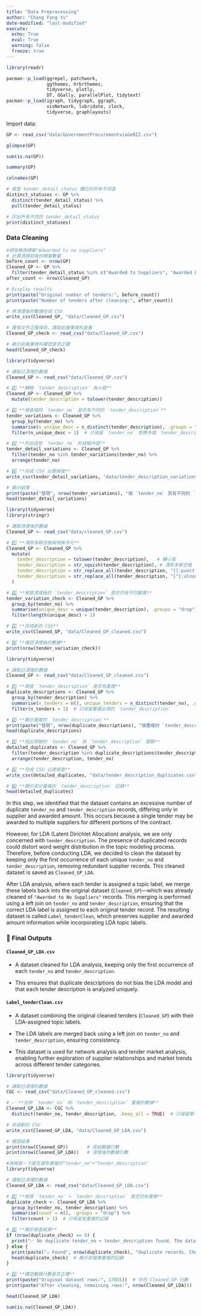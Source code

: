 ```yaml
---
title: "Data Preprocessing"
author: "Chang Fang Yu"
date-modified: "last-modified"
execute:
  echo: True
  eval: True
  warning: false
  freeze: true
---
```


```r
library(readr)
```

```r
pacman::p_load(ggrepel, patchwork, 
               ggthemes, hrbrthemes,
               tidyverse, plotly, 
               DT, GGally, parallelPlot, tidytext) 
pacman::p_load(igraph, tidygraph, ggraph, 
               visNetwork, lubridate, clock,
               tidyverse, graphlayouts)
```

Import data:

```r
GP <- read_csv("data/GovernmentProcurementviaGeBIZ.csv")
```

```R
glimpse(GP)
```

```R
sum(is.na(GP))
```

```R
summary(GP)

```

```r
colnames(GP)

```

```r
# 檢查 tender_detail_status 欄位的所有不同值
distinct_statuses <- GP %>%
  distinct(tender_detail_status) %>%
  pull(tender_detail_status)

# 印出所有不同的 tender_detail_status
print(distinct_statuses)

```
### Data Cleaning
```r

#排除無效標案"Adwarded to no suppliers"
# 計算清理前後的標案數量
before_count <- nrow(GP)
Cleaned_GP <- GP %>%
  filter(tender_detail_status %in% c("Awarded to Suppliers", "Awarded by Items", "Award by interface record"))
after_count <- nrow(Cleaned_GP)

# Display results
print(paste("Original number of tenders:", before_count))
print(paste("Number of tenders after cleaning:", after_count))

```

```r
# 將清理後的數據存成 CSV
write_csv(Cleaned_GP, "data/Cleaned_GP.csv")

# 確保文件正確保存，讀取前幾筆資料查看
Cleaned_GP_check <- read_csv("data/Cleaned_GP.csv")

# 顯示前幾筆資料確認是否正確
head(Cleaned_GP_check)
```


```R

library(tidyverse)

# 讀取已清理的數據
Cleaned_GP <- read_csv("data/Cleaned_GP.csv")

# 1️⃣ **轉換 `tender_description` 為小寫**
Cleaned_GP <- Cleaned_GP %>%
  mutate(tender_description = tolower(tender_description))

# 2️⃣ **檢查相同 `tender_no` 是否有不同的 `tender_description`**
tender_variations <- Cleaned_GP %>%
  group_by(tender_no) %>%
  summarise(n_unique_desc = n_distinct(tender_description), .groups = "drop") %>%
  filter(n_unique_desc > 1)  # 只保留 `tender_no` 對應多個 `tender_description` 的情況

# 3️⃣ **列出這些 `tender_no` 的詳細內容**
tender_detail_variations <- Cleaned_GP %>%
  filter(tender_no %in% tender_variations$tender_no) %>%
  arrange(tender_no)

# 4️⃣ **存成 CSV 以便檢查**
write_csv(tender_detail_variations, "data/tender_description_variations.csv")

# 顯示結果
print(paste("發現", nrow(tender_variations), "個 `tender_no` 具有不同的 `tender_description`"))
head(tender_detail_variations)

```

```r
library(tidyverse)
library(stringr)

# 讀取清理後的數據
Cleaned_GP <- read_csv("data/cleaned_GP.csv")

# 1️⃣ **清除多餘空格與特殊字元**
Cleaned_GP <- Cleaned_GP %>%
  mutate(
    tender_description = tolower(tender_description),   # 轉小寫
    tender_description = str_squish(tender_description), # 清除多餘空格
    tender_description = str_replace_all(tender_description, "[[:punct:]]", ""), # 移除標點符號
    tender_description = str_replace_all(tender_description, "[^[:alnum:]\\s]", "") # 移除非字母數字字符
  )

# 2️⃣ **檢查清理後的 `tender_description` 是否仍有不同變異**
tender_variation_check <- Cleaned_GP %>%
  group_by(tender_no) %>%
  summarise(unique_desc = unique(tender_description), .groups = "drop") %>%
  filter(length(unique_desc) > 1)

# 3️⃣ **存成新的 CSV**
write_csv(Cleaned_GP, "data/Cleaned_GP_cleaned.csv")

# 4️⃣ **確認清理後的數據**
print(nrow(tender_variation_check))  

```

```r
library(tidyverse)

# 讀取已清理的數據
Cleaned_GP <- read_csv("data/Cleaned_GP_cleaned.csv")

# 1️⃣ **檢查 `tender_description` 是否有重複**
duplicate_descriptions <- Cleaned_GP %>%
  group_by(tender_description) %>%
  summarise(n_tenders = n(), unique_tenders = n_distinct(tender_no), .groups = "drop") %>%
  filter(n_tenders > 1)  # 只保留重複出現的 `tender_description`

# 2️⃣ **顯示重複的 `tender_description`**
print(paste("發現", nrow(duplicate_descriptions), "個重複的 `tender_description`"))
head(duplicate_descriptions)

# 3️⃣ **找出詳細的 `tender_no` 與 `tender_description` 關聯**
detailed_duplicates <- Cleaned_GP %>%
  filter(tender_description %in% duplicate_descriptions$tender_description) %>%
  arrange(tender_description, tender_no)

# 4️⃣ **存成 CSV 以便檢查**
write_csv(detailed_duplicates, "data/tender_description_duplicates.csv")

# 5️⃣ **顯示部分重複的 `tender_description` 記錄**
head(detailed_duplicates)

```

In this step, we identified that the dataset contains an excessive number of duplicate `tender_no` and `tender_description` records, differing only in supplier and awarded amount. This occurs because a single tender may be awarded to multiple suppliers for different portions of the contract.

However, for LDA (Latent Dirichlet Allocation) analysis, we are only concerned with `tender_description`. The presence of duplicated records could distort word weight distribution in the topic modeling process. Therefore, before conducting LDA, we decided to clean the dataset by keeping only the first occurrence of each unique `tender_no` and `tender_description`, removing redundant supplier records. This cleaned dataset is saved as `Cleaned_GP_LDA`.

After LDA analysis, where each tender is assigned a topic label, we merge these labels back into the original dataset (`Cleaned_GP`)—which was already cleaned of `"Awarded to No Suppliers"` records. This merging is performed using a left join on `tender_no` and `tender_description`, ensuring that the correct LDA label is assigned to each original tender record. The resulting dataset is called `Label_tenderClean`, which preserves supplier and awarded amount information while incorporating LDA topic labels.

### **📂 Final Outputs**

#### **`Cleaned_GP_LDA.csv`**

-   A dataset cleaned for LDA analysis, keeping only the first occurrence of each `tender_no` and `tender_description`.

-   This ensures that duplicate descriptions do not bias the LDA model and that each tender description is analyzed uniquely.

#### **`Label_tenderClean.csv`**

-   A dataset combining the original cleaned tenders (`Cleaned_GP`) with their LDA-assigned topic labels.

-   The LDA labels are merged back using a left join on `tender_no` and `tender_description`, ensuring consistency.

-   This dataset is used for network analysis and tender market analysis, enabling further exploration of supplier relationships and market trends across different tender categories.

```r
library(tidyverse)

# 讀取已清理的數據
CGC <- read_csv("data/Cleaned_GP_cleaned.csv")

# ✅ **去除 `tender_no` 和 `tender_description` 重複的數據**
Cleaned_GP_LDA <- CGC %>%
  distinct(tender_no, tender_description, .keep_all = TRUE)  # 只保留第一筆記錄

# 存成新的 CSV
write_csv(Cleaned_GP_LDA, "data/Cleaned_GP_LDA.csv")

# 確認結果
print(nrow(Cleaned_GP))       # 原始數據行數
print(nrow(Cleaned_GP_LDA))   # 清理後的數據行數

```

```r
#再檢查一下是否還有重複的"tender_no"+"tender_description"
library(tidyverse)

# 讀取已清理的數據
Cleaned_GP_LDA <- read_csv("data/Cleaned_GP_LDA.csv")

# 1️⃣ **檢查 `tender_no` + `tender_description` 是否仍有重複**
duplicate_check <- Cleaned_GP_LDA %>%
  group_by(tender_no, tender_description) %>%
  summarise(count = n(), .groups = "drop") %>%
  filter(count > 1)  # 只保留有重複的記錄

# 2️⃣ **顯示檢查結果**
if (nrow(duplicate_check) == 0) {
  print("✅ No duplicate tender_no + tender_description found. The data cleaning is correct!")
} else {
  print(paste("⚠️ Found", nrow(duplicate_check), "duplicate records. Check the data again!"))
  head(duplicate_check)  # 顯示前幾筆重複的記錄
}

# 3️⃣ **確認數據行數是否正確**
print(paste("Original dataset rows:", 17855))  # 你的 Cleaned_GP 行數
print(paste("After cleaning, remaining rows:", nrow(Cleaned_GP_LDA)))  # 你的 Cleaned_GP_LDA 行數

```

```r
head(Cleaned_GP_LDA)
```
```r
sum(is.na(Cleaned_GP_LDA))
```

